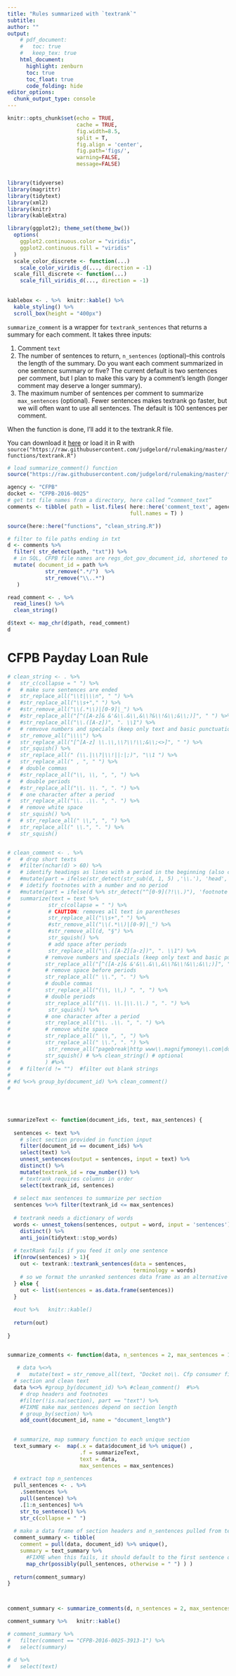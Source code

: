 ```yaml
---
title: "Rules summarized with `textrank`"
subtitle: 
author: ""
output:
    # pdf_document:
    #   toc: true
    #   keep_tex: true
    html_document:
      highlight: zenburn
      toc: true
      toc_float: true
      code_folding: hide
editor_options: 
  chunk_output_type: console
---
```



```r
knitr::opts_chunk$set(echo = TRUE, 
                      cache = TRUE, 
                      fig.width=8.5, 
                      split = T,
                      fig.align = 'center', 
                      fig.path='figs/',
                      warning=FALSE, 
                      message=FALSE)


library(tidyverse)
library(magrittr)
library(tidytext)
library(xml2)
library(knitr)
library(kableExtra)

library(ggplot2); theme_set(theme_bw())
  options(
    ggplot2.continuous.color = "viridis",
    ggplot2.continuous.fill = "viridis"
  )
  scale_color_discrete <- function(...)
    scale_color_viridis_d(..., direction = -1)
  scale_fill_discrete <- function(...)
    scale_fill_viridis_d(..., direction = -1)
  
  
kablebox <- . %>%  knitr::kable() %>% 
  kable_styling() %>% 
  scroll_box(height = "400px")
```

`summarize_comment` is a wrapper for `textrank_sentences` that returns a summary for each comment. It takes three inputs:

1. Comment `text` 
1. The number of sentences to return, `n_sentences` (optional)--this controls the length of the summary. Do you want each comment summarized in one sentence summary or five? The current default is two sentences per comment, but I plan to make this vary by a comment's length (longer comment may deserve a longer summary).  
1. The maximum number of sentences per comment to summarize `max_sentences` (optional). Fewer sentences makes textrank go faster, but we will often want to use all sentences. The default is 100 sentences per comment.

When the function is done, I'll add it to the textrank.R file.

You can download it [here](https://github.com/judgelord/rulemaking/blob/master/functions/textrank.R) or load it in R with `source("https://raw.githubusercontent.com/judgelord/rulemaking/master/functions/textrank.R")`


```r
# load summarize_comment() function
source("https://raw.githubusercontent.com/judgelord/rulemaking/master/functions/textrank.R")
```

```r
agency <- "CFPB"
docket <- "CFPB-2016-0025"
# get txt file names from a directory, here called “comment_text”
comments <- tibble( path = list.files( here::here('comment_text', agency, docket), 
                                       full.names = T) )

source(here::here("functions", "clean_string.R"))

# filter to file paths ending in txt
d <- comments %>%
  filter( str_detect(path, "txt")) %>%
  # in SQL, CFPB file names are regs_dot_gov_document_id, shortened to document_id for now
  mutate( document_id = path %>%
            str_remove(".*/")  %>%
            str_remove("\\..*") 
   ) 

read_comment <- . %>%
  read_lines() %>%
  clean_string() 

d$text <- map_chr(d$path, read_comment)
d

```

# CFPB Payday Loan Rule

```r

# clean_string <- . %>% 
#   str_c(collapse = " ") %>% 
#   # make sure sentences are ended
#   str_replace_all("\\t|\\\n", " ") %>%
#   #str_replace_all("\\s+"," ") %>%
#   #str_remove_all("\\(.*\\)|[0-9]|_") %>%
#   #str_replace_all("[^([A-z]& &'&\\.&\\,&\\?&\\!&\\;&\\;)]", " ") %>% 
#   #str_replace_all("\\.([A-z])", ". \\1") %>%
#   # remvove numbers and specials (keep only text and basic punctuation)
#   str_remove_all("\\\\") %>% 
#   str_replace_all("[^[A-z] \\.\\,\\?\\!\\;&\\;<>]", " ") %>% 
#   str_squish() %>%
#   str_replace_all(" (\\.|\\?|\\!||:|;)", "\\1 ") %>%
#   str_replace_all(" , ", " ") %>% 
#   # double commas  
#   #str_replace_all("\\, \\, ", ", ") %>% 
#   # double periods 
#   #str_replace_all("\\. \\. ", ". ") %>% 
#   # one character after a period 
#   str_replace_all("\\. .\\. ", ". ") %>% 
#   # remove white space
#   str_squish() %>% 
#   # str_replace_all(" \\,", ", ") %>%
#   str_replace_all(" \\.", ". ") %>%
#   str_squish() 


# clean_comment <- . %>%  
#   # drop short texts
#   #filter(nchar(d) > 60) %>% 
#   # identify headings as lines with a period in the beginning (also captures some footnotes)
#   #mutate(part = ifelse(str_detect(str_sub(d, 1, 5) ,'\\.'), 'head', 'd')) %>% 
#   # idetify footnotes with a number and no period
#   #mutate(part = ifelse(d %>% str_detect("^[0-9](?!\\.)"), 'footnote', part) ) %>% 
#   summarize(text = text %>% 
#            str_c(collapse = " ") %>% 
#            # CAUTION: removes all text in parentheses
#            str_replace_all("\\s+"," ") %>%
#            #str_remove_all("\\(.*\\)|[0-9]|_") %>%
#            #str_remove_all(d, "§") %>% 
#            str_squish() %>% 
#            # add space after periods
#            str_replace_all("\\.([A-Z][a-z])", ". \\1") %>%
#           # remvove numbers and specials (keep only text and basic punctuation)
#           str_replace_all("[^([A-z]& &'&\\.&\\,&\\?&\\!&\\;&\\;)]", " ") %>% 
#           # remove space before periods
#           str_replace_all(" \\.", ". ") %>%
#           # double commas  
#           str_replace_all("(\\, \\,) ", ", ") %>% 
#           # double periods 
#           str_replace_all("(\\. \\.|\\.\\.) ", ". ") %>% 
#            str_squish() %>%
#           # one character after a period 
#           str_replace_all("\\. .\\. ", ". ") %>% 
#           # remove white space
#           str_replace_all(" \\,", ", ") %>%
#           str_replace_all(" \\.", ". ") %>%
#            str_remove_all("pagebreak|http www\\.magnifymoney\\.com|docket no") %>%
#           str_squish() # %>% clean_string() # optional
#           ) #%>%
#   # filter(d != "")  #filter out blank strings
# 
# #d %<>% group_by(document_id) %>% clean_comment()
# 

  


summarizeText <- function(document_ids, text, max_sentences) {
  
  sentences <- text %>%
    # slect section provided in function input
    filter(document_id == document_ids) %>%
    select(text) %>%
    unnest_sentences(output = sentences, input = text) %>%
    distinct() %>%
    mutate(textrank_id = row_number()) %>% 
    # textrank requires columns in order
    select(textrank_id, sentences)
  
  # select max sentences to summarize per section
  sentences %<>% filter(textrank_id <= max_sentences)
  
  # textrank needs a dictionary of words
  words <- unnest_tokens(sentences, output = word, input = 'sentences') %>% 
    distinct() %>% 
    anti_join(tidytext::stop_words)
  
  # textRank fails if you feed it only one sentence
  if(nrow(sentences) > 1){
    out <- textrank::textrank_sentences(data = sentences,
                                        terminology = words)
    # so we format the unranked sentences data frame as an alternative
  } else {
    out <- list(sentences = as.data.frame(sentences))
  }
  
  #out %>%   knitr::kable() 
  
  return(out)
  
}


summarize_comments <- function(data, n_sentences = 2, max_sentences = 100) {
  
   # data %<>%
   #   mutate(text = str_remove_all(text, "Docket no\\. Cfp consumer financial protection bureau g street, nw\\."))
  # section and clean text 
  data %<>% #group_by(document_id) %>% #clean_comment()  #%>% 
    # drop headers and footnotes
    #filter(!is.na(section), part == "text") %>%
    #FIXME make max_sentences depend on section length
    # group_by(section) %>% 
    add_count(document_id, name = "document_length") 
  

  # summarize, map summary function to each unique section
  text_summary <-  map(.x = data$document_id %>% unique() ,
                       .f = summarizeText, 
                       text = data, 
                       max_sentences = max_sentences) 
  
  # extract top n_sentences
  pull_sentences <- . %>% 
    .$sentences %>% 
    pull(sentence) %>% 
    .[1:n_sentences] %>% 
    str_to_sentence() %>%  
    str_c(collapse = " ")
  
  # make a data frame of section headers and n_sentences pulled from textrank output
  comment_summary <- tibble(
    comment = pull(data, document_id) %>% unique(), 
    summary = text_summary %>%
      #FIXME when this fails, it should default to the first sentence of the section. 
      map_chr(possibly(pull_sentences, otherwise = " ") ) ) 
  
  return(comment_summary)
}



comment_summary <- summarize_comments(d, n_sentences = 2, max_sentences = 50 )

comment_summary %>%   knitr::kable()

# comment_summary %>%
#   filter(comment == "CFPB-2016-0025-3913-1") %>%
#   select(summary)

# d %>%
#   select(text)
```

